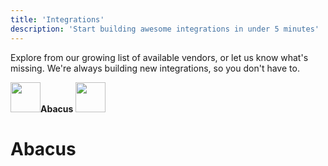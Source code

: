 ```yaml
---
title: 'Integrations'
description: 'Start building awesome integrations in under 5 minutes'
---
```


Explore from our growing list of available vendors, or let us know what's missing.
We're always building new integrations, so you don't have to.

<CardGroup>

  <Card title="" icon="" href="">
    <img height="48" width="48" src="/images/abacus_icon@2x.png" /><span><strong>Abacus</strong></span>

  </Card>

  <Card title="" icon="" href="">
    <img height="48" width="48" src="/images/abacus_icon@2x.png" />
    <h1>Abacus</h1>
  </Card>

</CardGroup>
